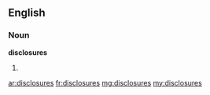 ==English==

===Noun===
'''disclosures'''

# {{plural of|disclosure}}

[[ar:disclosures]]
[[fr:disclosures]]
[[mg:disclosures]]
[[my:disclosures]]